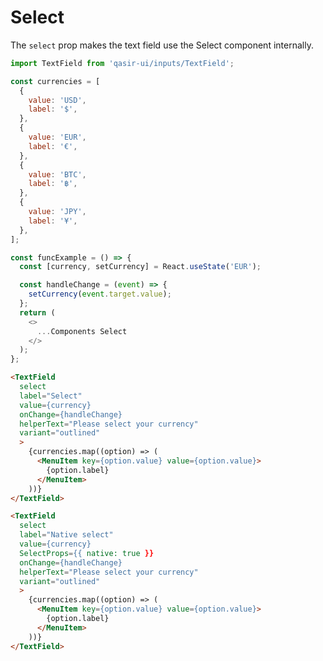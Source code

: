 
<h1>Select</h1>
<p style={{fontSize: 18, fontFamily: ['"Montserrat"', 'sans-serif'].join(',')}}>The <code>select</code> prop makes the text field use the Select component internally.</p>

<Preview withSource="none">
  <Story id="components-inputs-textfield-example--select" />
</Preview>

```js
import TextField from 'qasir-ui/inputs/TextField';
```

```js
const currencies = [
  {
    value: 'USD',
    label: '$',
  },
  {
    value: 'EUR',
    label: '€',
  },
  {
    value: 'BTC',
    label: '฿',
  },
  {
    value: 'JPY',
    label: '¥',
  },
];

const funcExample = () => {
  const [currency, setCurrency] = React.useState('EUR');

  const handleChange = (event) => {
    setCurrency(event.target.value);
  };
  return (
    <>
      ...Components Select
    </>
  );
};
```

```html
<TextField
  select
  label="Select"
  value={currency}
  onChange={handleChange}
  helperText="Please select your currency"
  variant="outlined"
  >
    {currencies.map((option) => (
      <MenuItem key={option.value} value={option.value}>
        {option.label}
      </MenuItem>
    ))}
</TextField>
```

```html
<TextField
  select
  label="Native select"
  value={currency}
  SelectProps={{ native: true }}
  onChange={handleChange}
  helperText="Please select your currency"
  variant="outlined"
  >
    {currencies.map((option) => (
      <MenuItem key={option.value} value={option.value}>
        {option.label}
      </MenuItem>
    ))}
</TextField>
```
